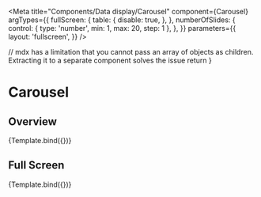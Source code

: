 


<Meta
  title="Components/Data display/Carousel"
  component={Carousel}
  argTypes={{
    fullScreen: {
      table: {
        disable: true,
      },
    },
    numberOfSlides: {
      control: { type: 'number', min: 1, max: 20, step: 1 },
    },
  }}
  parameters={{
    layout: 'fullscreen',
  }}
/>


  // mdx has a limitation that you cannot pass an array of objects as children. Extracting it to a separate component solves the issue
  return <StoryTemplate args={args} action={action} />
}

# Carousel

## Overview

<Canvas>
  <Story
    name="Overview"
    args={{
      startIndex: 0,
      onSlideClick: true,
      fullScreen: false,
      numberOfSlides: 6,
    }}
  >
    {Template.bind({})}
  </Story>
</Canvas>

## Full Screen

<Canvas>
  <Story
    name="Full screen"
    args={{
      startIndex: 0,
      onSlideClick: true,
      fullScreen: true,
      numberOfSlides: 6,
    }}
  >
    {Template.bind({})}
  </Story>
</Canvas>

